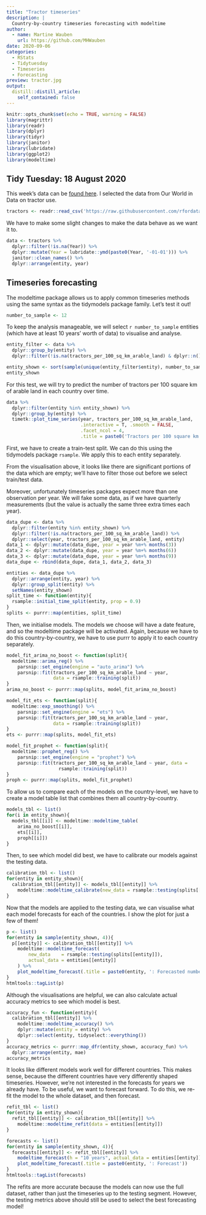 ```yaml
---
title: "Tractor timeseries"
description: |
  Country-by-country timeseries forecasting with modeltime
author:
  - name: Martine Wauben 
    url: https://github.com/MHWauben
date: 2020-09-06
categories:
  - RStats
  - Tidytuesday
  - Timeseries
  - Forecasting
preview: tractor.jpg
output:
  distill::distill_article:
    self_contained: false
---
```


```r
knitr::opts_chunk$set(echo = TRUE, warning = FALSE)
library(magrittr)
library(readr)
library(dplyr)
library(tidyr)
library(janitor)
library(lubridate)
library(ggplot2)
library(modeltime)
```

## Tidy Tuesday: 18 August 2020

This week's data can be [found here](https://github.com/rfordatascience/tidytuesday/blob/master/data/2020/2020-09-01/readme.md). I selected the data from Our World in Data on tractor use.

```r
tractors <- readr::read_csv('https://raw.githubusercontent.com/rfordatascience/tidytuesday/master/data/2020/2020-09-01/cereal_yields_vs_tractor_inputs_in_agriculture.csv')
```

We have to make some slight changes to make the data behave as we want it to. 

```r
data <- tractors %>%
  dplyr::filter(!is.na(Year)) %>%
  dplyr::mutate(Year = lubridate::ymd(paste0(Year, '-01-01'))) %>%
  janitor::clean_names() %>%
  dplyr::arrange(entity, year)
```

## Timeseries forecasting

The modeltime package allows us to apply common timeseries methods using the same syntax as the tidymodels package family. Let's test it out!

```r
number_to_sample <- 12
```

To keep the analysis manageable, we will select `r number_to_sample` entities (which have at least 10 years' worth of data) to visualise and analyse. 

```r
entity_filter <- data %>%
  dplyr::group_by(entity) %>%
  dplyr::filter(!is.na(tractors_per_100_sq_km_arable_land) & dplyr::n() > 10)

entity_shown <- sort(sample(unique(entity_filter$entity), number_to_sample))
entity_shown
```


For this test, we will try to predict the number of tractors per 100 square km of arable land in each country over time. 

```r
data %>%
  dplyr::filter(entity %in% entity_shown) %>%
  dplyr::group_by(entity) %>%
  timetk::plot_time_series(year, tractors_per_100_sq_km_arable_land, 
                           .interactive = T, .smooth = FALSE,
                           .facet_ncol = 4,
                           .title = paste0('Tractors per 100 square km of arable land'))
```


First, we have to create a train-test split. We can do this using the tidymodels package `rsample`. We apply this to each entity separately.

From the visualisation above, it looks like there are significant portions of the data which are empty; we'll have to filter those out before we select train/test data. 

Moreover, unfortunately timeseries packages expect more than one observation per year. We will fake some data, as if we have quarterly measurements (but the value is actually the same three extra times each year). 

```r
data_dupe <- data %>%
  dplyr::filter(entity %in% entity_shown) %>%
  dplyr::filter(!is.na(tractors_per_100_sq_km_arable_land)) %>%
  dplyr::select(year, tractors_per_100_sq_km_arable_land, entity) 
data_1 <- dplyr::mutate(data_dupe, year = year %m+% months(3))
data_2 <- dplyr::mutate(data_dupe, year = year %m+% months(6))
data_3 <- dplyr::mutate(data_dupe, year = year %m+% months(9))
data_dupe <- rbind(data_dupe, data_1, data_2, data_3)

entities <- data_dupe %>%
  dplyr::arrange(entity, year) %>%
  dplyr::group_split(entity) %>%
  setNames(entity_shown)
split_time <- function(entity){
  rsample::initial_time_split(entity, prop = 0.9)
}
splits <- purrr::map(entities, split_time)
```

Then, we initialise models. The models we choose will have a date feature, and so the modeltime package will be activated. Again, because we have to do this country-by-country, we have to use purrr to apply it to each country separately. 

```r
model_fit_arima_no_boost <- function(split){
  modeltime::arima_reg() %>%
    parsnip::set_engine(engine = "auto_arima") %>%
    parsnip::fit(tractors_per_100_sq_km_arable_land ~ year, 
                 data = rsample::training(split))
}
arima_no_boost <- purrr::map(splits, model_fit_arima_no_boost)

model_fit_ets <- function(split){
  modeltime::exp_smoothing() %>%
    parsnip::set_engine(engine = "ets") %>%
    parsnip::fit(tractors_per_100_sq_km_arable_land ~ year, 
                 data = rsample::training(split))
}
ets <- purrr::map(splits, model_fit_ets)

model_fit_prophet <- function(split){
  modeltime::prophet_reg() %>%
    parsnip::set_engine(engine = "prophet") %>%
    parsnip::fit(tractors_per_100_sq_km_arable_land ~ year, data = 
                   rsample::training(split))
}
proph <- purrr::map(splits, model_fit_prophet)
```

To allow us to compare each of the models on the country-level, we have to create a model table list that combines them all country-by-country.

```r
models_tbl <- list()
for(i in entity_shown){
  models_tbl[[i]] <- modeltime::modeltime_table(
    arima_no_boost[[i]],
    ets[[i]],
    proph[[i]])
}
```

Then, to see which model did best, we have to calibrate our models against the testing data.

```r
calibration_tbl <- list()
for(entity in entity_shown){
  calibration_tbl[[entity]] <- models_tbl[[entity]] %>%
    modeltime::modeltime_calibrate(new_data = rsample::testing(splits[[entity]]))
}
```

Now that the models are applied to the testing data, we can visualise what each model forecasts for each of the countries. I show the plot for just a few of them!

```r
p <- list()
for(entity in sample(entity_shown, 4)){
  p[[entity]] <- calibration_tbl[[entity]] %>%
    modeltime::modeltime_forecast(
        new_data    = rsample::testing(splits[[entity]]),
        actual_data = entities[[entity]]
    ) %>%
    plot_modeltime_forecast(.title = paste0(entity, ': Forecasted number of tractors per 100sq km of arable land'))
}
htmltools::tagList(p)
```

Although the visualisations are helpful, we can also calculate actual accuracy metrics to see which model is best. 

```r
accuracy_fun <- function(entity){
  calibration_tbl[[entity]] %>%
    modeltime::modeltime_accuracy() %>%
    dplyr::mutate(entity = entity) %>%
    dplyr::select(entity, tidyselect::everything())
}
accuracy_metrics <- purrr::map_dfr(entity_shown, accuracy_fun) %>%
  dplyr::arrange(entity, mae)
accuracy_metrics
```

It looks like different models work well for different countries. This makes sense, because the different countries have very differently shaped timeseries. 
However, we're not interested in the forecasts for years we already have. To be useful, we want to forecast forward. To do this, we re-fit the model to the whole dataset, and then forecast. 

```r
refit_tbl <- list()
for(entity in entity_shown){
  refit_tbl[[entity]] <- calibration_tbl[[entity]] %>%
    modeltime::modeltime_refit(data = entities[[entity]])
}

forecasts <- list()
for(entity in sample(entity_shown, 4)){
  forecasts[[entity]] <- refit_tbl[[entity]] %>%
    modeltime_forecast(h = "10 years", actual_data = entities[[entity]]) %>%
    plot_modeltime_forecast(.title = paste0(entity, ': Forecast'))
}
htmltools::tagList(forecasts)
```

The refits are more accurate because the models can now use the full dataset, rather than just the timeseries up to the testing segment. However, the testing metrics above should still be used to select the best forecasting model!



